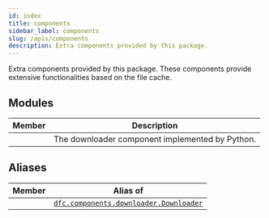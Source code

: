 ```yaml
---
id: index
title: components
sidebar_label: components
slug: /apis/components
description: Extra components provided by this package.
---
```



<APITopBar type="package" source="components" />

Extra components provided by this package. These components provide extensive
functionalities based on the file cache.

## Modules

|                                         Member                                          | <center>Description</center>                    |
| :-------------------------------------------------------------------------------------: | :---------------------------------------------- |
| [<IconObjType type="module" hasText={true} text="downloader"/>](./downloader/index.mdx) | The downloader component implemented by Python. |

## Aliases

|                            Member                            | <center>Alias of</center>                                             |
| :----------------------------------------------------------: | :-------------------------------------------------------------------- |
| <IconObjType type="class" hasText={true} text="Downloader"/> | [`dfc.components.downloader.Downloader`](./downloader/Downloader.mdx) |
